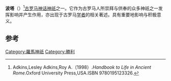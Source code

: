 {{Infobox deity|type=roman
| image = Winged victory by Stefano Bolognini.jpg
| caption =波塔的艺术形象
| name = 波塔
}}
'''波塔'''（{{lang-en|Vica Pota}}）<ref>Adkins,Lesley Adkins,Roy A.（1998）.''Handbook to Life in Ancient Rome''.Oxford University Press,USA.ISBN 9780195123326.</ref>[[古罗马|古罗马]][[神话|神话]][[神祇|神祇]]之一。它作为古罗马人所崇拜与供奉的众多神祇之一发挥影响并产生作用，亦出现于古罗马[[学者|学者]]的相关著述。具有重要地影响与积极意义。

== 参考 ==
{{reflist}}

[[Category:羅馬神祇|Category:羅馬神祇]]
[[Category:勝利|Category:勝利]]


{{古罗马小作品}}